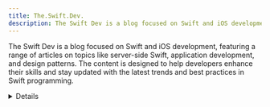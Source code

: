 ```yaml
---
title: The.Swift.Dev.
description: The Swift Dev is a blog focused on Swift and iOS development, featuring a range of articles on topics like server-side Swift, application development, and design patterns. The content is designed to help developers enhance their skills and stay updated with the latest trends and best practices in Swift programming.
---
```


The Swift Dev is a blog focused on Swift and iOS development, featuring a range of articles on topics like server-side Swift, application development, and design patterns. The content is designed to help developers enhance their skills and stay updated with the latest trends and best practices in Swift programming.

<details>
**URL:** https://theswiftdev.com/

**Authors:** `Tibor Bödecs`

**Complexity Levels:**
   - **Beginner:** `25%`
   - **Intermediate:** `50%`
   - **Advanced:** `25%`

**Frequency of Posting:** Monthly

**Types of Content:**
   - **Articles:** `60%` (In-depth articles and best practices)
   - **Tutorials:** `30%` (Step-by-step guides and practical examples)
   - **News:** `10%` (Updates on Swift and iOS development)

**Additional Features:**
   - **Newsletter:** Available for regular updates and news.
   - **Books and Courses:** Curated learning resources.
</details>

<LinkCard title="Visit The Swift Dev" href="https://theswiftdev.com/" />